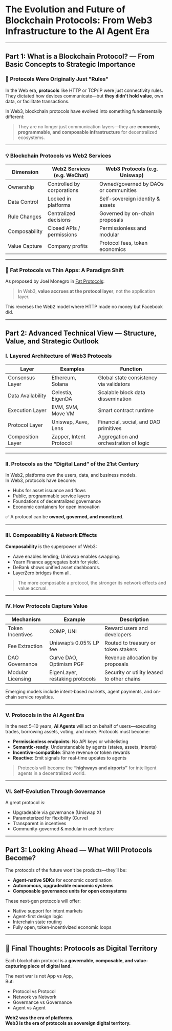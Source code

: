 # The Evolution and Future of Blockchain Protocols: From Web3 Infrastructure to the AI Agent Era

---

## Part 1: What is a Blockchain Protocol? — From Basic Concepts to Strategic Importance

### 📌 Protocols Were Originally Just "Rules"

In the Web era, **protocols** like HTTP or TCP/IP were just connectivity rules. They dictated how devices communicate—but **they didn't hold value**, own data, or facilitate transactions.

In Web3, blockchain protocols have evolved into something fundamentally different:

> They are no longer just communication layers—they are **economic, programmable, and composable infrastructure** for decentralized ecosystems.

---

### 💡 Blockchain Protocols vs Web2 Services

| Dimension     | Web2 Services (e.g. WeChat) | Web3 Protocols (e.g. Uniswap)         |
| ------------- | --------------------------- | ------------------------------------- |
| Ownership     | Controlled by corporations  | Owned/governed by DAOs or communities |
| Data Control  | Locked in platforms         | Self-sovereign identity & assets      |
| Rule Changes  | Centralized decisions       | Governed by on-chain proposals        |
| Composability | Closed APIs / permissions   | Permissionless and modular            |
| Value Capture | Company profits             | Protocol fees, token economics        |

---

### 📖 Fat Protocols vs Thin Apps: A Paradigm Shift

As proposed by Joel Monegro in [Fat Protocols](https://www.usv.com/writing/2016/08/fat-protocols/):

> In Web3, **value accrues at the protocol layer**, not the application layer.

This reverses the Web2 model where HTTP made no money but Facebook did.

---

## Part 2: Advanced Technical View — Structure, Value, and Strategic Outlook

### I. Layered Architecture of Web3 Protocols

| Layer             | Examples                | Function                                |
| ----------------- | ----------------------- | --------------------------------------- |
| Consensus Layer   | Ethereum, Solana        | Global state consistency via validators |
| Data Availability | Celestia, EigenDA       | Scalable block data dissemination       |
| Execution Layer   | EVM, SVM, Move VM       | Smart contract runtime                  |
| Protocol Layer    | Uniswap, Aave, Lens     | Financial, social, and DAO primitives   |
| Composition Layer | Zapper, Intent Protocol | Aggregation and orchestration of logic  |

---

### II. Protocols as the “Digital Land” of the 21st Century

In Web2, platforms own the users, data, and business models.  
In Web3, protocols have become:

- Hubs for asset issuance and flows
- Public, programmable service layers
- Foundations of decentralized governance
- Economic containers for open innovation

✅ A protocol can be **owned, governed, and monetized**.

---

### III. Composability & Network Effects

**Composability** is the superpower of Web3:

- Aave enables lending; Uniswap enables swapping.
- Yearn Finance aggregates both for yield.
- DeBank shows unified asset dashboards.
- LayerZero bridges them all.

> The more composable a protocol, the stronger its network effects and value accrual.

---

### IV. How Protocols Capture Value

| Mechanism         | Example                         | Description                                |
| ----------------- | ------------------------------- | ------------------------------------------ |
| Token Incentives  | COMP, UNI                       | Reward users and developers                |
| Fee Extraction    | Uniswap’s 0.05% LP fee          | Routed to treasury or token stakers        |
| DAO Governance    | Curve DAO, Optimism PGF         | Revenue allocation by proposals            |
| Modular Licensing | EigenLayer, restaking protocols | Security or utility leased to other chains |

Emerging models include intent-based markets, agent payments, and on-chain service royalties.

---

### V. Protocols in the AI Agent Era

In the next 5–10 years, **AI Agents** will act on behalf of users—executing trades, borrowing assets, voting, and more. Protocols must become:

- **Permissionless endpoints**: No API keys or whitelisting
- **Semantic-ready**: Understandable by agents (states, assets, intents)
- **Incentive-compatible**: Share revenue or token rewards
- **Reactive**: Emit signals for real-time updates to agents

> Protocols will become the **“highways and airports”** for intelligent agents in a decentralized world.

---

### VI. Self-Evolution Through Governance

A great protocol is:

- Upgradeable via governance (Uniswap X)
- Parameterized for flexibility (Curve)
- Transparent in incentives
- Community-governed & modular in architecture

---

## Part 3: Looking Ahead — What Will Protocols Become?

The protocols of the future won't be products—they’ll be:

- **Agent-native SDKs** for economic coordination
- **Autonomous, upgradeable economic systems**
- **Composable governance units for open ecosystems**

These next-gen protocols will offer:

- Native support for intent markets
- Agent-first design logic
- Interchain state routing
- Fully open, token-incentivized economic loops

---

## 🧠 Final Thoughts: Protocols as Digital Territory

Each blockchain protocol is a **governable, composable, and value-capturing piece of digital land**.

The next war is not App vs App,  
But:

- Protocol vs Protocol
- Network vs Network
- Governance vs Governance
- Agent vs Agent

**Web2 was the era of platforms.  
Web3 is the era of protocols as sovereign digital territory.**
